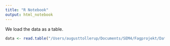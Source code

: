 ```yaml
---
title: "R Notebook"
output: html_notebook
---
```


We load the data as a table.

```r
data <- read.table("/Users/augusttollerup/Documents/SEM4/Fagprojekt/Data/merged_meter_ids.csv", sep = ";")
```



